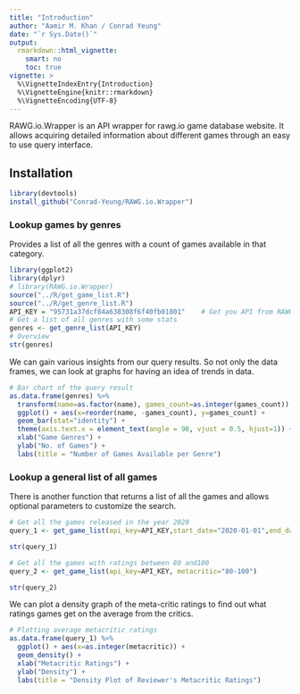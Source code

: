 ```yaml
---
title: "Introduction"
author: "Aamir M. Khan / Conrad Yeung"
date: "`r Sys.Date()`"
output: 
  rmarkdown::html_vignette:
    smart: no
    toc: true
vignette: >
  %\VignetteIndexEntry{Introduction}
  %\VignetteEngine{knitr::rmarkdown}
  %\VignetteEncoding{UTF-8}
---
```


RAWG.io.Wrapper is an API wrapper for rawg.io game database website. It allows acquiring detailed information about different games through an easy to use query interface.

## Installation

```r
library(devtools)
install_github("Conrad-Yeung/RAWG.io.Wrapper")
``` 


### Lookup games by genres

Provides a list of all the genres with a count of games available in that category.

```r
library(ggplot2)
library(dplyr)
# library(RAWG.io.Wrapper)
source("../R/get_game_list.R")
source("../R/get_genre_list.R")
API_KEY = "95731a37dcf84a638308f6f40fb01801"    # Get you API from RAWG
# Get a list of all genres with some stats
genres <- get_genre_list(API_KEY)
# Overview
str(genres)
```

We can gain various insights from our query results. So not only the data frames, we can look at graphs for having an idea of trends in data.
```r
# Bar chart of the query result
as.data.frame(genres) %>% 
  transform(name=as.factor(name), games_count=as.integer(games_count)) %>%
  ggplot() + aes(x=reorder(name, -games_count), y=games_count) +
  geom_bar(stat="identity") +
  theme(axis.text.x = element_text(angle = 90, vjust = 0.5, hjust=1)) +
  xlab("Game Genres") +
  ylab("No. of Games") +
  labs(title = "Number of Games Available per Genre")
```


### Lookup a general list of all games

There is another function that returns a list of all the games and allows optional parameters to customize the search.

```r
# Get all the games released in the year 2020
query_1 <- get_game_list(api_key=API_KEY,start_date="2020-01-01",end_date="2020-12-31")

str(query_1)
```

```r

# Get all the games with ratings between 80 and100
query_2 <- get_game_list(api_key=API_KEY, metacritic="80-100")

str(query_2)
```


We can plot a density graph of the meta-critic ratings to find out what ratings games get on the average from the critics.

```r
# Plotting average metacritic ratings
as.data.frame(query_1) %>% 
  ggplot() + aes(x=as.integer(metacritic)) +
  geom_density() +
  xlab("Metacritic Ratings") +
  ylab("Density") +
  labs(title = "Density Plot of Reviewer's Metacritic Ratings")
```































